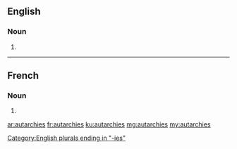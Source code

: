 ==English==

===Noun===
{{head|en|plural}}

# {{plural of|autarchy|lang=en}}

[[Category:English plurals ending in "-ies"]]

----
==French==

===Noun===
{{head|fr|plural|g=f-p}}

# {{plural of|autarchie|lang=fr}}

[[ar:autarchies]]
[[fr:autarchies]]
[[ku:autarchies]]
[[mg:autarchies]]
[[my:autarchies]]